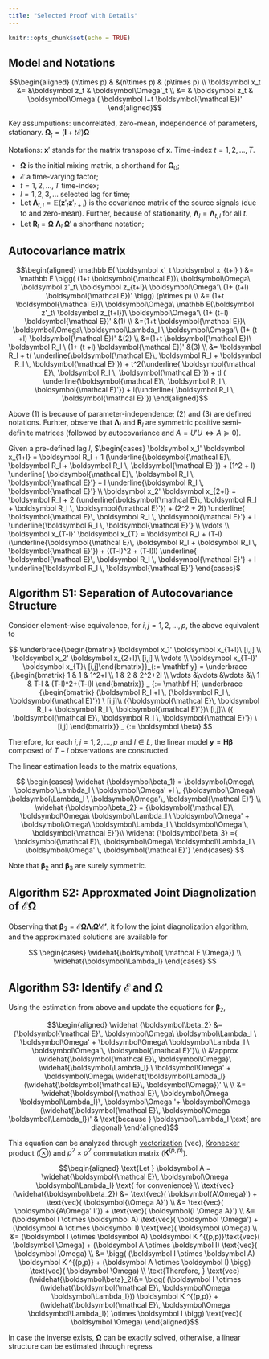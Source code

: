 ```yaml
---
title: "Selected Proof with Details"
---
```


```r
knitr::opts_chunk$set(echo = TRUE)
```

## Model and Notations

$$\begin{aligned} 
(n\times p) & &(n\times p) & (p\times p)
\\ \boldsymbol x_t &= &\boldsymbol z_t & \boldsymbol\Omega'_t
\\ &= & \boldsymbol z_t & \boldsymbol\Omega'( \boldsymbol I+t \boldsymbol{\mathcal E})'
\end{aligned}$$

Key assumputions: uncorrelated, zero-mean, independence of parameters, stationary. $\boldsymbol\Omega_t = ( \boldsymbol I+t \boldsymbol{\mathcal E}) \boldsymbol\Omega$

Notations: $\boldsymbol x'$ stands for the matrix transpose of $\boldsymbol x$. Time-index $t=1,2,\dots, T$.

- $\boldsymbol \Omega$ is the initial mixing matrix, a shorthand for $\boldsymbol \Omega_0$; 
- $\boldsymbol{\mathcal E}$ a time-varying factor; 
- $t=1,2,\dots, T$ time-index;
- $l=1,2,3,\dots$ selected lag for time;
- Let $\boldsymbol \Lambda_{t,l} = \mathbb E( \boldsymbol z'_t \boldsymbol z'_{t+l})$ is the covariance matrix of the source signals (due to and zero-mean). Further, because of stationarity, $\boldsymbol\Lambda_l = \boldsymbol\Lambda_{t,l}$ for all $t$.
- Let $\boldsymbol R_l = \boldsymbol\Omega\ \boldsymbol\Lambda_l  \ \boldsymbol\Omega'$ a shorthand notation;


## Autocovariance matrix

$$\begin{aligned} 
\mathbb E( \boldsymbol x'_t \boldsymbol x_{t+l} )
&= \mathbb E \bigg( (1+t \boldsymbol{\mathcal E})\ \boldsymbol\Omega\ \boldsymbol z'_t\ \boldsymbol z_{t+l}\ \boldsymbol\Omega'\ (1+ (t+l) \boldsymbol{\mathcal E})'  \bigg) (p\times p)
\\ &= (1+t \boldsymbol{\mathcal E})\ \boldsymbol\Omega\ \mathbb E(\boldsymbol z'_t\ \boldsymbol z_{t+l})\ \boldsymbol\Omega'\ (1+ (t+l) \boldsymbol{\mathcal E})' &(1)
\\ &=(1+t \boldsymbol{\mathcal E})\ \boldsymbol\Omega\ \boldsymbol\Lambda_l  \ \boldsymbol\Omega'\ (1+ (t +l) \boldsymbol{\mathcal E})' &(2)
\\ &=(1+t \boldsymbol{\mathcal E})\ \boldsymbol R_l  \ (1+ (t +l) \boldsymbol{\mathcal E})' &(3)
\\ &= \boldsymbol R_l + t( \underline{\boldsymbol{\mathcal E}\, \boldsymbol R_l + \boldsymbol R_l \, \boldsymbol{\mathcal E}'}) + t^2(\underline{ \boldsymbol{\mathcal E}\, \boldsymbol R_l \, \boldsymbol{\mathcal E}'}) + tl ( \underline{\boldsymbol{\mathcal E}\, \boldsymbol R_l \, \boldsymbol{\mathcal E}'}) + l(\underline{ \boldsymbol R_l \, \boldsymbol{\mathcal E}'})
\end{aligned}$$

Above (1) is because of parameter-independence; (2) and (3) are defined notations. Furhter, observe that $\boldsymbol\Lambda_l$ and $\boldsymbol R_l$ are symmetric positive semi-definite matrices (followed by autocovariance and $A=U'U \Leftrightarrow A \succeq 0$).

Given a pre-defined lag $l$, $\begin{cases} \boldsymbol x_1' \boldsymbol x_{1+l} = \boldsymbol R_l + 1  (\underline{\boldsymbol{\mathcal E}\, \boldsymbol R_l + \boldsymbol R_l \, \boldsymbol{\mathcal E}'}) + (1^2 + l) \underline{ \boldsymbol{\mathcal E}\, \boldsymbol R_l \, \boldsymbol{\mathcal E}'} + l \underline{\boldsymbol R_l \, \boldsymbol{\mathcal E}'} \\ \boldsymbol x_2' \boldsymbol x_{2+l} = \boldsymbol R_l + 2  (\underline{\boldsymbol{\mathcal E}\, \boldsymbol R_l + \boldsymbol R_l \, \boldsymbol{\mathcal E}'}) + (2^2 + 2l) \underline{ \boldsymbol{\mathcal E}\, \boldsymbol R_l \, \boldsymbol{\mathcal E}'} + l \underline{\boldsymbol R_l \, \boldsymbol{\mathcal E}'} \\ \vdots \\ \boldsymbol x_{T-l}' \boldsymbol x_{T} = \boldsymbol R_l + (T-l)  (\underline{\boldsymbol{\mathcal E}\, \boldsymbol R_l + \boldsymbol R_l \, \boldsymbol{\mathcal E}'}) + ((T-l)^2 + (T-l)l) \underline{ \boldsymbol{\mathcal E}\, \boldsymbol R_l \, \boldsymbol{\mathcal E}'} + l \underline{\boldsymbol R_l \, \boldsymbol{\mathcal E}'} \end{cases}$

## Algorithm S1: Separation of Autocovariance Structure

Consider element-wise equivalence, for $i,j=1,2,\dots, p$, the above equivalent to

$$
\underbrace{\begin{bmatrix} \boldsymbol x_1' \boldsymbol x_{1+l}\ [i,j] \\ \boldsymbol x_2' \boldsymbol x_{2+l}\ [i,j] \\ \vdots \\ \boldsymbol x_{T-l}' \boldsymbol x_{T}\  [i,j]\end{bmatrix}}_{:= \mathbf y}
= \underbrace {\begin{bmatrix} 1 & 1 & 1^2+l \\  1 & 2 & 2^2+2l \\ \vdots &\vdots &\vdots &\\  1 & T-l & (T-l)^2+(T-l)l \end{bmatrix}} _ {:= \mathbf H}  
\underbrace {\begin{bmatrix} (\boldsymbol R_l  +l \, {\boldsymbol R_l \, \boldsymbol{\mathcal E}'}) \ [i,j]\\ ({\boldsymbol{\mathcal E}\, \boldsymbol R_l + \boldsymbol R_l \, \boldsymbol{\mathcal E}'})\ [i,j]\\ ({ \boldsymbol{\mathcal E}\, \boldsymbol R_l \, \boldsymbol{\mathcal E}'}) \ [i,j] \end{bmatrix}} _ {:= \boldsymbol \beta}
$$

Therefore, for each $i,j = 1,2,\dots, p$ and $l\in L$, the linear model $\mathbf y = \mathbf H \boldsymbol \beta$ composed of $T-l$ observations are constructed.

The linear estimation leads to the matrix equations,

$$
\begin{cases} 
\widehat {\boldsymbol\beta_1} = \boldsymbol\Omega\ \boldsymbol\Lambda_l \ \boldsymbol\Omega'  +l \, {\boldsymbol\Omega\ \boldsymbol\Lambda_l \ \boldsymbol\Omega'\, \boldsymbol{\mathcal E}'} \\
\widehat {\boldsymbol\beta_2} = {\boldsymbol{\mathcal E}\, \boldsymbol\Omega\ \boldsymbol\Lambda_l \ \boldsymbol\Omega' + \boldsymbol\Omega\ \boldsymbol\Lambda_l \ \boldsymbol\Omega'\, \boldsymbol{\mathcal E}'}\\
\widehat {\boldsymbol\beta_3} ={ \boldsymbol{\mathcal E}\, \boldsymbol\Omega\ \boldsymbol\Lambda_l \ \boldsymbol\Omega' \, \boldsymbol{\mathcal E}'}
\end{cases}
$$

Note that $\boldsymbol\beta_2$ and $\boldsymbol\beta_3$ are surely symmetric.

## Algorithm S2: Approxmated Joint Diagnolization of $\boldsymbol{\mathcal E \Omega}$

Observing that $\boldsymbol\beta_3 = \boldsymbol{\mathcal E \Omega \Lambda}_l \boldsymbol{\Omega' \mathcal E'}$, it follow the joint diagnolization algorithm, and the approximated solutions are available for

$$
\begin{cases} \widehat{\boldsymbol{ \mathcal E \Omega}} \\ \widehat{\boldsymbol\Lambda_l} \end{cases}
$$

## Algorithm S3: Identify $\boldsymbol{\mathcal E}$ and $\boldsymbol \Omega$

Using the estimation from above and update the equations for $\boldsymbol \beta_2$,

$$\begin{aligned} \widehat {\boldsymbol\beta_2} &= {\boldsymbol{\mathcal E}\, \boldsymbol\Omega\ \boldsymbol\Lambda_l \ \boldsymbol\Omega' + \boldsymbol\Omega\ \boldsymbol\Lambda_l \ \boldsymbol\Omega'\, \boldsymbol{\mathcal E}'}\\
\\ &\approx \widehat{\boldsymbol{\mathcal E}\, \boldsymbol\Omega}\ \widehat{\boldsymbol\Lambda_l} \ \boldsymbol\Omega' + \boldsymbol\Omega\ \widehat{\boldsymbol\Lambda_l} (\widehat{\boldsymbol{\mathcal E}\, \boldsymbol\Omega})' \\
\\ &= \widehat{\boldsymbol{\mathcal E}\, \boldsymbol\Omega \boldsymbol\Lambda_l}\, \boldsymbol\Omega '+ \boldsymbol\Omega (\widehat{\boldsymbol{\mathcal E}\, \boldsymbol\Omega \boldsymbol\Lambda_l})' & \text{because } \boldsymbol\Lambda_l \text{ are diagonal}
\end{aligned}$$

This equation can be analyzed through [vectorization](https://en.wikipedia.org/wiki/Vectorization_(mathematics)) ($\text{vec}$), [Kronecker product](https://en.wikipedia.org/wiki/Kronecker_product) ($\otimes$) and $p^2 \times p^2$ [commutation matrix](https://en.wikipedia.org/wiki/Commutation_matrix) ($\boldsymbol K^{(p,p)}$).  


$$\begin{aligned} \text{Let } \boldsymbol A = \widehat{\boldsymbol{\mathcal E}\, \boldsymbol\Omega \boldsymbol\Lambda_l} \text{ for convenience}
\\ \text{vec}(\widehat{\boldsymbol\beta_2}) &= \text{vec}( \boldsymbol{A\Omega}') + \text{vec}( \boldsymbol{\Omega A}')
\\ &= \text{vec}( \boldsymbol{A\Omega' I'}) + \text{vec}( \boldsymbol{I \Omega A}')
\\ &= (\boldsymbol I \otimes \boldsymbol A) \text{vec}( \boldsymbol \Omega') + (\boldsymbol A \otimes \boldsymbol I) \text{vec}( \boldsymbol \Omega)
\\ &= (\boldsymbol I \otimes \boldsymbol A) \boldsymbol K ^{(p,p)}\text{vec}( \boldsymbol \Omega) + (\boldsymbol A \otimes \boldsymbol I) \text{vec}( \boldsymbol \Omega)
\\ &= \bigg( (\boldsymbol I \otimes \boldsymbol A) \boldsymbol K ^{(p,p)} + (\boldsymbol A \otimes \boldsymbol I) \bigg) \text{vec}( \boldsymbol \Omega)
\\ \text{Therefore, } \text{vec}(\widehat{\boldsymbol\beta}_2)&= \bigg( (\boldsymbol I \otimes (\widehat{\boldsymbol{\mathcal E}\, \boldsymbol\Omega \boldsymbol\Lambda_l})) \boldsymbol K ^{(p,p)} + (\widehat{\boldsymbol{\mathcal E}\, \boldsymbol\Omega \boldsymbol\Lambda_l}) \otimes \boldsymbol I \bigg) \text{vec}( \boldsymbol \Omega)
\end{aligned}$$

In case the inverse exists, $\boldsymbol \Omega$ can be exactly solved, otherwise, a linear structure can be estimated through regress
